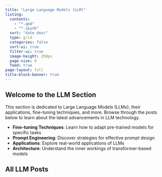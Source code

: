 ```yaml
---
title: "Large Language Models (LLM)"
listing:
  contents: 
    - "*.qmd"
    - "*.ipynb"
  sort: "date desc"
  type: grid
  categories: false
  sort-ui: true
  filter-ui: true
  image-height: 250px
  page-size: 9
  feed: true
page-layout: full
title-block-banner: true
---
```


::: {.section-card .llm-section}
## Welcome to the LLM Section

This section is dedicated to Large Language Models (LLMs), their applications, fine-tuning techniques, and more. Browse through the posts below to learn about the latest advancements in LLM technology.

- **Fine-tuning Techniques**: Learn how to adapt pre-trained models for specific tasks
- **Prompt Engineering**: Discover strategies for effective prompt design
- **Applications**: Explore real-world applications of LLMs
- **Architecture**: Understand the inner workings of transformer-based models
:::

## All LLM Posts 